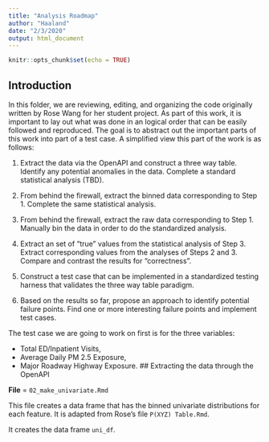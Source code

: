 ```yaml
---
title: "Analysis Roadmap"
author: "Haaland"
date: "2/3/2020"
output: html_document
---
```


```r
knitr::opts_chunk$set(echo = TRUE)
```

## Introduction

In this folder, we are reviewing, editing, and organizing the code originally written by Rose Wang for her student project. As part of this work, it is important to lay out what was done in an logical order that can be easily followed and reproduced. The goal is to abstract out the important parts of this work into part of a test case. A simplified view this part of the work is as follows:

1. Extract the data via the OpenAPI and construct a three way table. Identify any potential anomalies in the data. Complete a standard statistical analysis (TBD).

2. From behind the firewall, extract the binned data corresponding to Step 1. Complete the same statistical analysis.

3. From behind the firewall, extract the raw data corresponding to Step 1. Manually bin the data in order to do the standardized analysis.

4. Extract an set of "true" values from the statistical analysis of Step 3. Extract corresponding values from the analyses of Steps 2 and 3. Compare and contrast the results for "correctness".

5. Construct a test case that can be implemented in a standardized testing harness that validates the three way table paradigm.

6. Based on the results so far, propose an approach to identify potential failure points. Find one or more interesting failure points and implement test cases.

The test case we are going to work on first is for the three variables:

* Total ED/Inpatient Visits, 
* Average Daily PM 2.5 Exposure, 
* Major Roadway Highway Exposure.
## Extracting the data through the OpenAPI

**File** = `02_make_univariate.Rmd`

This file creates a data frame that has the binned univariate distributions for each feature. It is adapted from Rose's file `P(XYZ) Table.Rmd`.

It creates the data frame `uni_df`.


